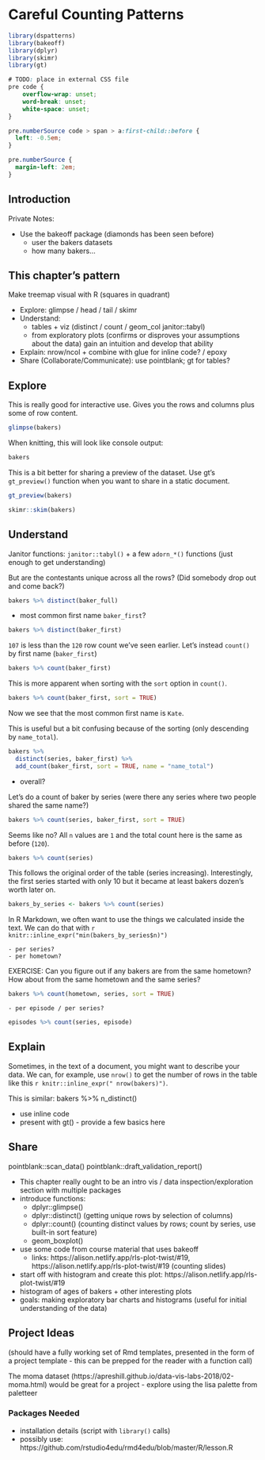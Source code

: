 # Careful Counting Patterns

```r
library(dspatterns)
library(bakeoff)
library(dplyr)
library(skimr)
library(gt)
```

```css
# TODO: place in external CSS file
pre code {
    overflow-wrap: unset;
    word-break: unset;
    white-space: unset;
}

pre.numberSource code > span > a:first-child::before {
  left: -0.5em;
}

pre.numberSource {
  margin-left: 2em;
}
```

## Introduction

Private Notes: 

- Use the bakeoff package (diamonds has been seen before)
  - user the bakers datasets
  - how many bakers...
  
## This chapter's pattern

Make treemap visual with R (squares in quadrant)

- Explore: glimpse / head / tail / skimr
- Understand: 
  - tables + viz (distinct / count / geom_col janitor::tabyl)
  - from exploratory plots (confirms or disproves your assumptions about the data) gain an intuition and develop that ability
- Explain: nrow/ncol + combine with glue for inline code? / epoxy
- Share (Collaborate/Communicate): use pointblank; gt for tables?
  
## Explore

This is really good for interactive use. Gives you the rows and columns plus some of row content.

```r
glimpse(bakers)
```

When knitting, this will look like console output:

```r
bakers
```

This is a bit better for sharing a preview of the dataset. Use gt's `gt_preview()` function when you want to share in a static document.

```r
gt_preview(bakers)
```

```r
skimr::skim(bakers)
```


## Understand

Janitor functions: `janitor::tabyl()` + a few `adorn_*()` functions (just enough to get understanding)

But are the contestants unique across all the rows? (Did somebody drop out and come back?)

```r
bakers %>% distinct(baker_full)
```

- most common first name `baker_first`?

```r
bakers %>% distinct(baker_first)
```

`107` is less than the `120` row count we've seen earlier. Let's instead `count()` by first name (`baker_first`)

```r
bakers %>% count(baker_first)
```

This is more apparent when sorting with the `sort` option in `count()`.

```r
bakers %>% count(baker_first, sort = TRUE)
```

Now we see that the most common first name is `Kate`.

This is useful but a bit confusing because of the sorting (only descending by `name_total`).

```r
bakers %>% 
  distinct(series, baker_first) %>%
  add_count(baker_first, sort = TRUE, name = "name_total")
```

   - overall?

Let's do a count of baker by series (were there any series where two people shared the same name?)

```r
bakers %>% count(series, baker_first, sort = TRUE)
```

Seems like no? All `n` values are `1` and the total count here is the same as before (`120`). 

```r
bakers %>% count(series)
```

This follows the original order of the table (series increasing). Interestingly, the first series started with only 10 but it became at least bakers dozen's worth later on. 

```r
bakers_by_series <- bakers %>% count(series)
```

In R Markdown, we often want to use the things we calculated inside the text. We can do that with `r knitr::inline_expr("min(bakers_by_series$n)")`
 
    - per series?
    - per hometown?
    
EXERCISE: Can you figure out if any bakers are from the same hometown? How about from the same hometown and the same series?

```r
bakers %>% count(hometown, series, sort = TRUE)
```
    
    - per episode / per series?
    
```r
episodes %>% count(series, episode)
```

## Explain

Sometimes, in the text of a document, you might want to describe your data. We can, for example, use `nrow()` to get the number of rows in the table like this `r knitr::inline_expr(" nrow(bakers)")`.

This is similar: bakers %>% n_distinct()



- use inline code
- present with gt() - provide a few basics here

## Share

pointblank::scan_data()
pointblank::draft_validation_report()


- This chapter really ought to be an intro vis / data inspection/exploration section with multiple packages
- introduce functions:
  - dplyr::glimpse()
  - dplyr::distinct() (getting unique rows by selection of columns)
  - dplyr::count() (counting distinct values by rows; count by series, use built-in sort feature)
  - geom_boxplot()
- use some code from course material that uses bakeoff
  - links: https://alison.netlify.app/rls-plot-twist/#19, https://alison.netlify.app/rls-plot-twist/#19 (counting slides)
- start off with histogram and create this plot: https://alison.netlify.app/rls-plot-twist/#19
- histogram of ages of bakers + other interesting plots
- goals: making exploratory bar charts and histograms (useful for initial understanding of the data)



## Project Ideas

(should have a fully working set of Rmd templates, presented in the form of a project template - this can be prepped for the reader with a function call)

The moma dataset (https://apreshill.github.io/data-vis-labs-2018/02-moma.html) would be great for a project
- explore using the lisa palette from paletteer


### Packages Needed

 - installation details (script with `library()` calls)
 - possibly use: https://github.com/rstudio4edu/rmd4edu/blob/master/R/lesson.R


